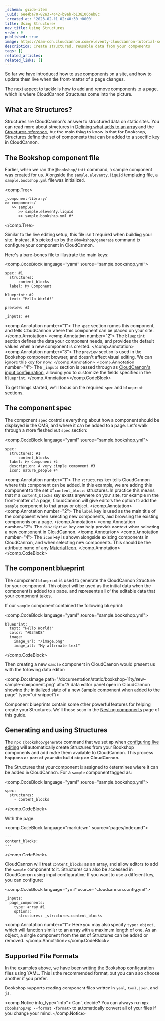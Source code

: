 ```yaml
---
_schema: guide-item
_uuid: 6ee4ba70-82e3-4d42-b9ab-b138106beb8c
_created_at: '2023-02-01 02:40:30 +0000'
title: Using Structures
nav_title: Using Structures
order: 6
published: true
image: https://dam-cdn.cloudcannon.com/eleventy-cloudcannon-tutorial-social.png
description: Create structured, reusable data from your components
tags: []
related_articles:
related_links: []
---
```

So far we have introduced how to use components on a site, and how to update them live when the front-matter of a page changes.

The next aspect to tackle is how to add and remove components to a page, which is where CloudCannon Structures come into the picture.

## What are Structures?

Structures are CloudCannon's answer to structured data on static sites. You can read more about structures in [Defining what adds to an array](/documentation/articles/defining-what-adds-to-an-array-with-array-structures/#structures) and the [Structures reference](/documentation/articles/array-structures-reference/), but the main thing to know is that for Bookshop, Structures define the set of components that can be added to a specific key in CloudCannon.

## The Bookshop component file

Earlier, when we ran the `@bookshop/init` command, a sample component was created for us. Alongside the `sample.eleventy.liquid` templating file, a `sample.bookshop.yml` file was initialized.

<comp.Tree>
```
_component-library/
>> components/
   >> sample/
      >> sample.eleventy.liquid
      >> sample.bookshop.yml #*
```
</comp.Tree>

Similar to the live editing setup, this file isn't required when building your site. Instead, it's picked up by the `@bookshop/generate` command to configure your component in CloudCannon.

Here's a bare-bones file to illustrate the main keys:

<comp.CodeBlock language="yaml" source="sample.bookshop.yml">
```
spec: #1
  structures:
    - content_blocks
  label: My Component

blueprint: #2
  text: "Hello World!"

preview: #3

_inputs: #4
```
<comp.Annotation number="1">
  The `spec` section names this component, and tells CloudCannon where this component can be placed on your site.
</comp.Annotation> <comp.Annotation number="2">
  The `blueprint` section defines the data your component needs, and provides the default values when a new component is created.
</comp.Annotation> <comp.Annotation number="3">
  The `preview` section is used in the Bookshop component browser, and doesn't affect visual editing. We can ignore this key for now.
</comp.Annotation> <comp.Annotation number="4">
  The `_inputs` section is passed through as [CloudCannon's input configuration](/documentation/articles/how-to-choose-what-input-is-used-in-the-data-editor/),
  allowing you to customize the fields specified in the `blueprint`.
</comp.Annotation></comp.CodeBlock>

To get things started, we'll focus on the required `spec` and `blueprint` sections.

## The component spec

The component `spec` controls everything about how a component should be displayed in the CMS, and where it can be added to a page. Let's walk through a more fleshed out `spec` section:

<comp.CodeBlock language="yaml" source="sample.bookshop.yml">
```
spec:
  structures: #1
    - content_blocks
  label: My Component #2
  description: A very simple component #3
  icon: nature_people #4
```
<comp.Annotation number="1">
  The `structures` key tells CloudCannon where this component can be added. In this example,
  we are adding this component to the set of `content_blocks` structures.
  In practice this means that if a `content_blocks` key exists anywhere on your site,
  for example in the front-matter of a page, CloudCannon will give editors the option to add
  the `sample` component to that array or object.
</comp.Annotation> <comp.Annotation number="2">
  The `label` key is used as the main title of the component when selecting new components,
  and browsing the existing components on a page.
</comp.Annotation> <comp.Annotation number="3">
  The `description` key can help provide context when selecting a new component in CloudCannon.
</comp.Annotation> <comp.Annotation number="4">
  The `icon` key is ahown alongside existing components in CloudCannon, and when selecting new components.
  This should be the attribute name of any [Material Icon](https://fonts.google.com/icons).
</comp.Annotation></comp.CodeBlock>

## The component blueprint

The component `blueprint` is used to generate the CloudCannon Structure for your component. This object will be used as the initial data when the component is added to a page, and represents all of the editable data that your component takes.

If our `sample` component contained the following blueprint:

<comp.CodeBlock language="yaml" source="sample.bookshop.yml">
```
blueprint:
  text: "Hello World!"
  color: "#034AD8"
  image:
    image_url: "/image.png"
    image_alt: "My alternate text"
```
</comp.CodeBlock>

Then creating a new `sample` component in CloudCannon would present us with the following data editor:

<comp.DocsImage path="/documentation/static/bookshop-11ty/new-sample-component.png" alt="A data editor panel open in CloudCannon showing the initialized state of a new Sample component when added to the page" type="ui-snippet"/>

Component blueprints contain some other powerful features for helping create your Structures. We'll those soon in the [Nesting components](/documentation/guides/bookshop-eleventy-guide/nesting-components/) page of this guide.

## Generating and using Structures

The `npx @bookshop/generate` command that we set up when [configuring live editing](/documentation/guides/bookshop-eleventy-guide/configuring-live-editing/) will automatically create Structures from your Bookshop components and add make them available to CloudCannon. This process happens as part of your site build step on CloudCannon.

The Structures that your component is assigned to determines where it can be added in CloudCannon. For a `sample` component tagged as:

<comp.CodeBlock language="yaml" source="sample.bookshop.yml">
```
spec:
  structures:
    - content_blocks
```
</comp.CodeBlock>

With the page:

<comp.CodeBlock language="markdown" source="pages/index.md">
```
---
content_blocks:
---
```
</comp.CodeBlock>

CloudCannon will treat `content_blocks` as an array, and allow editors to add the `sample` component to it. Structures can also be accessed in CloudCannon using input configuration; If you want to use a different key, you can configure:

<comp.CodeBlock language="yml" source="cloudcannon.config.yml">
```
_inputs:
  page_components:
    type: array #1
    options:
      structures: _structures.content_blocks
```
<comp.Annotation number="1">
  Here you may also specify `type: object`, which will function similar to an array with a maximum length of one.
  As an object, a single component from the set of Structures can be added or removed.
</comp.Annotation></comp.CodeBlock>

## Supported File Formats

In the examples above, we have been writing the Bookshop configuration files using YAML. This is the recommended format, but you can also choose another if you prefer.

Bookshop supports reading component files written in `yaml`, `toml`, `json`, and `js`.

<comp.Notice info_type="info">
  Can't decide? You can always run `npx @bookshop/up --format <format>`
  to automatically convert all of your files if you change your mind.
</comp.Notice>